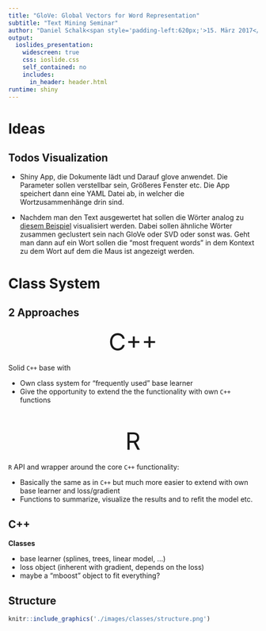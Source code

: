 ```yaml
---
title: "GloVe: Global Vectors for Word Representation"
subtitle: "Text Mining Seminar"
author: "Daniel Schalk<span style='padding-left:620px;'>15. März 2017</span>"
output: 
  ioslides_presentation:
    widescreen: true
    css: ioslide.css
    self_contained: no
    includes:
      in_header: header.html
runtime: shiny
---
```


# Ideas

## Todos Visualization

- Shiny App, die Dokumente lädt und Darauf glove anwendet. Die Parameter sollen
  verstellbar sein, Größeres Fenster etc. Die App speichert dann eine YAML Datei
  ab, in welcher die Wortzusammenhänge drin sind.
  
- Nachdem man den Text ausgewertet hat sollen die Wörter analog zu
  [diesem Beispiel](https://bl.ocks.org/mbostock/1044242) visualisiert werden.
  Dabei sollen ähnliche Wörter zusammen geclustert sein nach GloVe oder SVD oder
  sonst was. Geht man dann auf ein Wort sollen die "most frequent words" in dem
  Kontext zu dem Wort auf dem die Maus ist angezeigt werden.

# <i class="fa fa-sitemap"></i> Class System

## <i class="fa fa-sitemap"></i> 2 Approaches

<div class="cols">
  <div class="box1">
  <center>
  <font size="7">C++</font>
  </center>
  </div>
  <div class="box2">
  <p>Solid <code>C++</code> base with </p>
  <ul>
  <li> Own class system for "frequently used" base learner </li>
  <li> Give the opportunity to extend the the functionality with own 
       <code>C++</code> functions </li>
  </ul>
  </div>
</div>

<br>

<div class="cols">
  <div class="box1">
  <center>
  <font size="7">R</font>
  </center>
  </div>
  <div class="box2">
  <p><code>R</code> API and wrapper around the core <code>C++</code> functionality:</p>
  <ul>
  <li> Basically the same as in <code>C++</code> but much more easier to extend 
       with own base learner and loss/gradient </li>
  <li> Functions to summarize, visualize the results and to refit the
       model etc.</li>
  </ul>
  </div>
</div>

## <i class="fa fa-sitemap"></i> C++

**Classes**

- base learner (splines, trees, linear model, ...)
- loss object (inherent with gradient, depends on the loss)
- maybe a "mboost" object to fit everything?

## <i class="fa fa-sitemap"></i> Structure

```r
knitr::include_graphics('./images/classes/structure.png')
```
